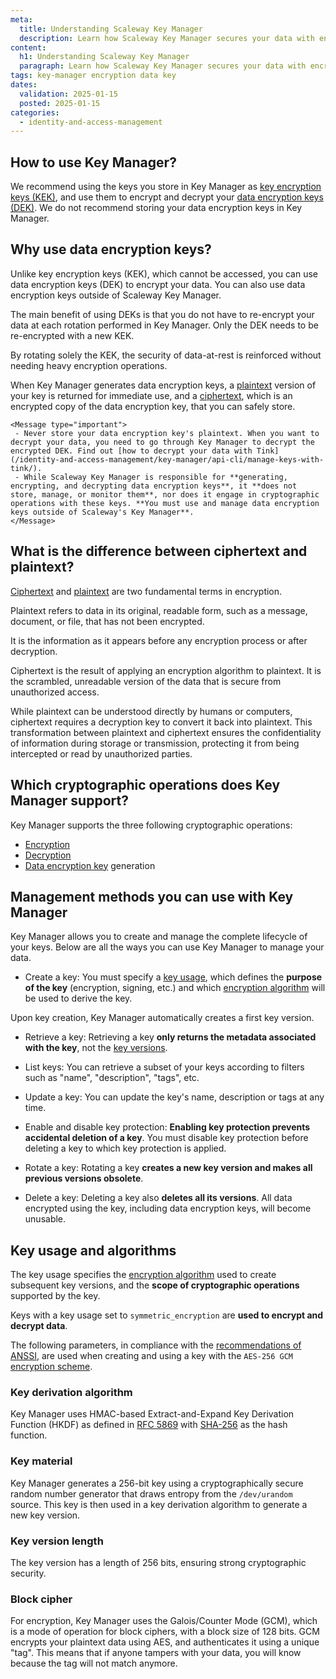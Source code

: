 ```yaml
---
meta:
  title: Understanding Scaleway Key Manager
  description: Learn how Scaleway Key Manager secures your data with encryption hierarchies, key lifecycle management, and support for advanced cryptographic operations.
content:
  h1: Understanding Scaleway Key Manager
  paragraph: Learn how Scaleway Key Manager secures your data with encryption hierarchies, key lifecycle management, and support for advanced cryptographic operations.
tags: key-manager encryption data key
dates:
  validation: 2025-01-15
  posted: 2025-01-15
categories:
  - identity-and-access-management
---
```


## How to use Key Manager?

We recommend using the keys you store in Key Manager as [key encryption keys (KEK)](/identity-and-access-management/key-manager/concepts/#key-encryption-key-kek), and use them to encrypt and decrypt your [data encryption keys (DEK)](/identity-and-access-management/key-manager/concepts/#data-encryption-key-dek). We do not recommend storing your data encryption keys in Key Manager.

<Lightbox src="scaleway-key-manager-schema.webp" alt="Key Manager hierarchy diagram showing how Key Manager works. Key Manager encrypts data through a hierarchical process: internally, a root encryption key encrypts the key encryption key, which then encrypts a data encryption key either generated by Key Manager or users. Users can then encrypt their payload using the data encryption key." />

## Why use data encryption keys?

Unlike key encryption keys (KEK), which cannot be accessed, you can use data encryption keys (DEK) to encrypt your data. You can also use data encryption keys outside of Scaleway Key Manager.

The main benefit of using DEKs is that you do not have to re-encrypt your data at each rotation performed in Key Manager. Only the DEK needs to be re-encrypted with a new KEK.

By rotating solely the KEK, the security of data-at-rest is reinforced without needing heavy encryption operations.

When Key Manager generates data encryption keys, a [plaintext](/identity-and-access-management/key-manager/concepts/#plaintext) version of your key is returned for immediate use, and a [ciphertext](/identity-and-access-management/key-manager/concepts/#ciphertext), which is an encrypted copy of the data encryption key, that you can safely store.

    <Message type="important">
     - Never store your data encryption key's plaintext. When you want to decrypt your data, you need to go through Key Manager to decrypt the encrypted DEK. Find out [how to decrypt your data with Tink](/identity-and-access-management/key-manager/api-cli/manage-keys-with-tink/).
     - While Scaleway Key Manager is responsible for **generating, encrypting, and decrypting data encryption keys**, it **does not store, manage, or monitor them**, nor does it engage in cryptographic operations with these keys. **You must use and manage data encryption keys outside of Scaleway's Key Manager**.
    </Message>

## What is the difference between ciphertext and plaintext?

[Ciphertext](/identity-and-access-management/key-manager/concepts/#ciphertext) and [plaintext](/identity-and-access-management/key-manager/concepts/#plaintext) are two fundamental terms in encryption.

Plaintext refers to data in its original, readable form, such as a message, document, or file, that has not been encrypted.

It is the information as it appears before any encryption process or after decryption.

Ciphertext is the result of applying an encryption algorithm to plaintext. It is the scrambled, unreadable version of the data that is secure from unauthorized access.

While plaintext can be understood directly by humans or computers, ciphertext requires a decryption key to convert it back into plaintext. This transformation between plaintext and ciphertext ensures the confidentiality of information during storage or transmission, protecting it from being intercepted or read by unauthorized parties.

## Which cryptographic operations does Key Manager support?

Key Manager supports the three following cryptographic operations:

- [Encryption](/identity-and-access-management/key-manager/concepts/#encryption)
- [Decryption](/identity-and-access-management/key-manager/concepts/#decryption)
- [Data encryption key](/identity-and-access-management/key-manager/concepts/#data-encryption-key-dek) generation

## Management methods you can use with Key Manager

Key Manager allows you to create and manage the complete lifecycle of your keys. Below are all the ways you can use Key Manager to manage your data.

- Create a key: You must specify a [key usage](/identity-and-access-management/key-manager/concepts/#key-usage), which defines the **purpose of the key** (encryption, signing, etc.) and which [encryption algorithm](/identity-and-access-management/key-manager/concepts/#encryption-algorithm) will be used to derive the key.

Upon key creation, Key Manager automatically creates a first key version.

- Retrieve a key: Retrieving a key **only returns the metadata associated with the key**, not the [key versions](/identity-and-access-management/key-manager/concepts/#key-version).

- List keys: You can retrieve a subset of your keys according to filters such as "name", "description", "tags", etc.

- Update a key: You can update the key's name, description or tags at any time.

- Enable and disable key protection: **Enabling key protection prevents accidental deletion of a key**. You must disable key protection before deleting a key to which key protection is applied.

- Rotate a key: Rotating a key **creates a new key version and makes all previous versions obsolete**.

- Delete a key: Deleting a key also **deletes all its versions**. All data encrypted using the key, including data encryption keys, will become unusable.

## Key usage and algorithms

The key usage specifies the [encryption algorithm](/identity-and-access-management/key-manager/concepts/#encryption-algorithm) used to create subsequent key versions, and the **scope of cryptographic operations** supported by the key.

Keys with a key usage set to `symmetric_encryption` are **used to encrypt and decrypt data**.

<Macro id="encryption" />

The following parameters, in compliance with the [recommendations of ANSSI](https://cyber.gouv.fr/publications/mecanismes-cryptographiques), are used when creating and using a key with the `AES-256 GCM` [encryption scheme](/identity-and-access-management/key-manager/concepts/#encryption-scheme).

### Key derivation algorithm

Key Manager uses HMAC-based Extract-and-Expand Key Derivation Function (HKDF) as defined in [RFC 5869](https://datatracker.ietf.org/doc/html/rfc5869) with [SHA-256](https://www.rfc-editor.org/rfc/rfc4868.html#section-2) as the hash function.

### Key material

Key Manager generates a 256-bit key using a cryptographically secure random number generator that draws entropy from the `/dev/urandom` source. This key is then used in a key derivation algorithm to generate a new key version.

### Key version length

The key version has a length of 256 bits, ensuring strong cryptographic security.

### Block cipher

For encryption, Key Manager uses the Galois/Counter Mode (GCM), which is a mode of operation for block ciphers, with a block size of 128 bits. GCM encrypts your plaintext data using AES, and authenticates it using a unique "tag". This means that if anyone tampers with your data, you will know because the tag will not match anymore.
